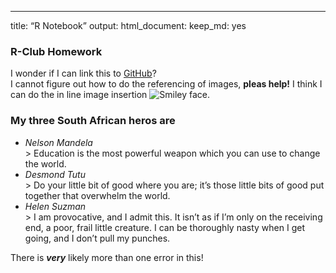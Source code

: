 ---
title: "R Notebook"
output: 
  html_document: 
    keep_md: yes

### R-Club Homework

I wonder if I can link this to [GitHub](www.github.com)?  
I cannot figure out how to do the referencing of images, **pleas help!** I think I can do the in line image insertion ![Smiley face](https://upload.wikimedia.org/wikipedia/commons/8/88/Yellow_Happy.jpg).

### My three South African heros are

* _Nelson Mandela_  
 > Education is the most powerful weapon which you can use to change the world.  
* _Desmond Tutu_  
 > Do your little bit of good where you are; it's those little bits of good put together that overwhelm the world.  
* _Helen Suzman_  
 > I am provocative, and I admit this. It isn't as if I'm only on the receiving end, a poor, frail little creature. I can be thoroughly nasty when I get going, and I don't pull my punches.

There is _**very**_ likely more than one error in this!
